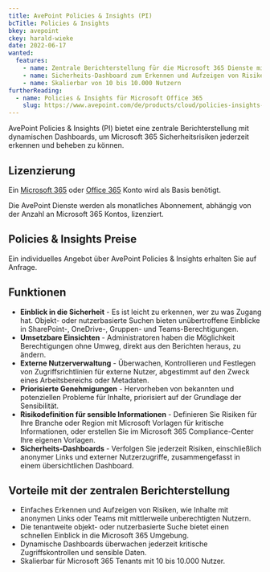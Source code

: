 ```yaml
---
title: AvePoint Policies & Insights (PI)
bcTitle: Policies & Insights
bkey: avepoint
ckey: harald-wieke
date: 2022-06-17
wanted:
  features:
    - name: Zentrale Berichterstellung für die Microsoft 365 Dienste mit dynamischen Dashboards
    - name: Sicherheits-Dashboard zum Erkennen und Aufzeigen von Risiken
    - name: Skalierbar von 10 bis 10.000 Nutzern
furtherReading:
  - name: Policies & Insights für Microsoft Office 365
    slug: https://www.avepoint.com/de/products/cloud/policies-insights-microsoft-365
---
```




<Intro>

AvePoint Policies & Insights (PI) bietet eine zentrale Berichterstellung mit dynamischen Dashboards, um Microsoft 365 Sicherheitsrisiken jederzeit erkennen und beheben zu können.


</Intro>

<TOC />


## Lizenzierung

<Info>

Ein [Microsoft 365](/hersteller/microsoft/microsoft-365/) oder [Office 365](/hersteller/microsoft/office-365/) Konto wird als Basis benötigt.

</Info>

Die AvePoint Dienste werden als monatliches Abonnement, abhängig von der Anzahl an Microsoft 365 Kontos, lizenziert.


## Policies & Insights Preise


<GetInTouch variant="info">

Ein individuelles Angebot über AvePoint Policies & Insights erhalten Sie auf Anfrage.

</GetInTouch>


## Funktionen

- **Einblick in die Sicherheit** - Es ist leicht zu erkennen, wer zu was Zugang hat. Objekt- oder nutzerbasierte Suchen bieten unübertroffene Einblicke in SharePoint-, OneDrive-, Gruppen- und Teams-Berechtigungen.
- **Umsetzbare Einsichten** - Administratoren haben die Möglichkeit Berechtigungen ohne Umweg, direkt aus den Berichten heraus, zu ändern.
- **Externe Nutzerverwaltung** - Überwachen, Kontrollieren und Festlegen von Zugriffsrichtlinien für externe Nutzer, abgestimmt auf den Zweck eines Arbeitsbereichs oder Metadaten.
- **Priorisierte Genehmigungen** - Hervorheben von bekannten und potenziellen Probleme für Inhalte, priorisiert auf der Grundlage der Sensibilität.
- **Risikodefinition für sensible Informationen** - Definieren Sie Risiken für Ihre Branche oder Region mit Microsoft Vorlagen für kritische Informationen, oder erstellen Sie im Microsoft 365 Compliance-Center Ihre eigenen Vorlagen.
- **Sicherheits-Dashboards** - Verfolgen Sie jederzeit Risiken, einschließlich anonymer Links und externer Nutzerzugriffe, zusammengefasst in einem übersichtlichen Dashboard.


## Vorteile mit der zentralen Berichterstellung

- Einfaches Erkennen und Aufzeigen von Risiken, wie Inhalte mit anonymen Links oder Teams mit mittlerweile unberechtigten Nutzern.
- Die tenantweite objekt- oder nutzerbasierte Suche bietet einen schnellen Einblick in die Microsoft 365 Umgebung.
- Dynamische Dashboards überwachen jederzeit kritische Zugriffskontrollen und sensible Daten.
- Skalierbar für Microsoft 365 Tenants mit 10 bis 10.000 Nutzer.
